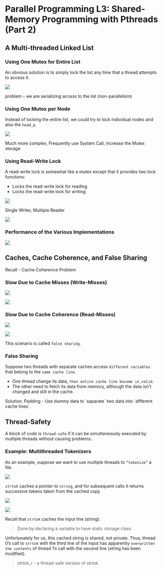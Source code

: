 Parallel Programming L3: Shared-Memory Programming with Pthreads (Part 2)
===

A Multi-threaded Linked List
---


### Using One Mutex for Entire List

An obvious solution is to simply lock the list any time that a thread attempts to access it.

![](https://hackmd.io/_uploads/rJWjqHPMT.png)

<Callout type="warning" emoji="⚠️">
problem - we are serializing access to the list (non-parallelism)
</Callout>

### Using One Mutex per Node

Instead of locking the entire list, we could try 
to lock individual nodes and also the `head_p`.

![](https://hackmd.io/_uploads/BkOrjrwGp.png)

<Callout type="warning" emoji="⚠️">
Much more complex, Frequently use System Call, Increase the Mutex storage
</Callout>

### Using Read-Write Lock

A read-write lock is somewhat like a mutex except that it 
provides two lock functions:

* Locks the read-write lock for reading
* Locks the read-write lock for writing

![](https://hackmd.io/_uploads/SyHX3SDzT.png)

<Callout type="info" emoji="ℹ">
Single Writer, Multiple Reader
</Callout>

![](https://hackmd.io/_uploads/HyGdhHvf6.png)

### Performance of the Various Implementations

![](https://hackmd.io/_uploads/rkoP6HPMp.png)

Caches, Cache Coherence, and False Sharing
---

Recall - Cache Coherence Problem

### Slow Due to Cache Misses (Write-Misses)

![](https://hackmd.io/_uploads/r1MAMUwG6.png)

![](https://hackmd.io/_uploads/rJsabIwGT.png)

### Slow Due to Cache Coherence (Read-Misses)

![](https://hackmd.io/_uploads/BkadXLDfT.png)

![](https://hackmd.io/_uploads/HJ3wXUvMa.png)

This scenario is called `false sharing`.

### False Sharing

Suppose two threads with separate caches access `different variables` that belong to the `same cache line`.

- One thread change its data, `then entire cache line become in_valid`.
- The other need to fetch its data from memory, although the data isn't changed and still in the cache.

<Callout type="info" emoji="ℹ">
Solution: Padding - Use dummy data to `saparate` two data into `different cache lines`.
</Callout>

Thread-Safety
---

A block of code is `thread-safe` if it can be simultaneously executed by multiple threads without causing problems.

### Example: Multithreaded Tokenizers

As an example, suppose we want to use multiple threads to `“tokenize”` a file.

![](https://hackmd.io/_uploads/rkOHd8PGp.png)

`strtok` caches a pointer to `string`, and for subsequent calls it returns successive tokens taken from the cached copy

![](https://hackmd.io/_uploads/rkxkYUDGp.png)

![](https://hackmd.io/_uploads/HJFNtIDzT.png)

Recall that `strtok` caches the input line (string).
> Done by declaring a variable to have static storage class

Unfortunately for us, this cached string is shared, not private. Thus, thread 0’s call to `strtok` with the third line of the input has apparently `overwritten the contents` of thread 1’s call with the second line (string has been modified).
> strtok_r - a thread-safe version of strtok
